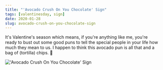 ```yaml
---
title: "'Avocado Crush On You Chocolate' Sign"
tags: [valentinesday, sign]
date: 2020-01-28
slug: avocado-crush-on-you-chocolate-sign
---
```



It's Valentine's season which means, if you're anything like me, you're ready to bust out some good puns to tell the special people in your life how much they mean to us. I happen to think this avocado pun is all that and a bag of (tortilla) chips. 🥑

<Image src="/src/assets/avocado.jpg" alt="'Avocado Crush On You Chocolate' Sign" width={400} height={600} />
